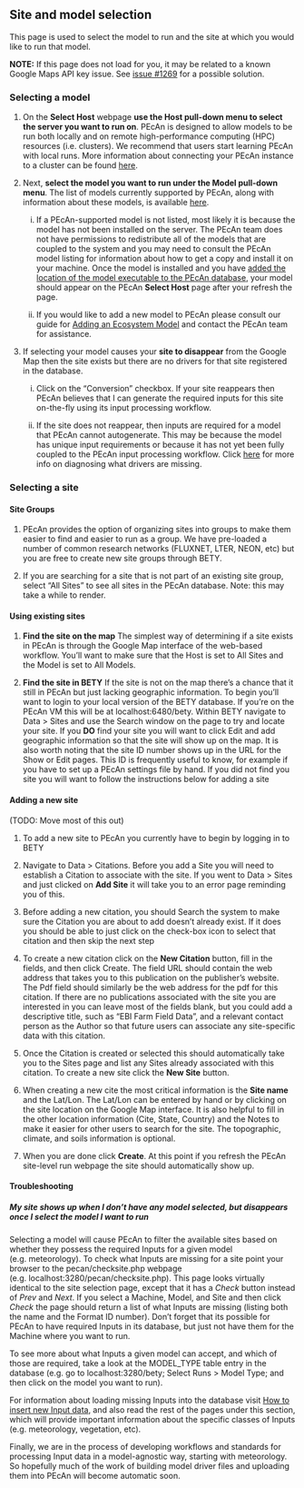 ## Site and model selection

This page is used to select the model to run and the site at which you would like to run that model.

**NOTE:** If this page does not load for you, it may be related to a known Google Maps API key issue. See [issue #1269][issue-1269] for a possible solution.


[issue-1269]: https://github.com/PecanProject/pecan/issues/1269

### Selecting a model

1. On the **Select Host** webpage **use the Host pull-down menu to select the server you want to run on**. PEcAn is designed to allow models to be run both locally and on remote high-performance computing (HPC) resources (i.e. clusters). We recommend that users start learning PEcAn with local runs. More information about connecting your PEcAn instance to a cluster can be found [here](../../03_intermediate_users_guide/remote-execution-with-pecan.html).

2. Next, **select the model you want to run under the Model pull-down menu**. The list of models currently supported by PEcAn, along with information about these models, is available [here](../../06_reference/pecan-models.html).

    i) If a PEcAn-supported model is not listed, most likely it is because the model has not been installed on the server. The PEcAn team does not have permissions to redistribute all of the models that are coupled to the system and you may need to consult the PEcAn model listing for information about how to get a copy and install it on your machine. Once the model is installed and you have [added the location of the model executable to the PEcAn database](../../developers_guide/Adding-an-Ecosystem-Model.md#model), your model should appear on the PEcAn **Select Host** page after your refresh the page.
    
    ii) If you would like to add a new model to PEcAn please consult our guide for [Adding an Ecosystem Model](../../developers_guide/Adding-an-Ecosystem-Model.md) and contact the PEcAn team for assistance.

3. If selecting your model causes your **site to disappear** from the Google Map then the site exists but there are no drivers for that site registered in the database. 

    i) Click on the "Conversion" checkbox. If your site reappears then PEcAn believes that I can generate the required inputs for this site on-the-fly using its input processing workflow.
    
    ii) If the site does not reappear, then inputs are required for a model that PEcAn cannot autogenerate. This may be because the model has unique input requirements or because it has not yet been fully coupled to the PEcAn input processing workflow. Click [here](Choose-a-site.md#my-site-shows-up-when-i-dont-have-any-model-selected-but-disappears-once-i-select-the-model-i-want-to-run) for more info on diagnosing what drivers are missing.

### Selecting a site

#### Site Groups

1. PEcAn provides the option of organizing sites into groups to make them easier to find and easier to run as a group. We have pre-loaded a number of common research networks (FLUXNET, LTER, NEON, etc) but you are free to create new site groups through BETY.

2. If you are searching for a site that is not part of an existing site group, select "All Sites" to see all sites in the PEcAn database. Note: this may take a while to render.

#### Using existing sites

1. **Find the site on the map** The simplest way of determining if a site exists in PEcAn is through the Google Map interface of the web-based workflow. You'll want to make sure that the Host is set to All Sites and the Model is set to All Models. 

2. **Find the site in BETY** If the site is not on the map there's a chance that it still in PEcAn but just lacking geographic information. To begin you'll want to login to your local version of the BETY database. If you're on the PEcAn VM this will be at localhost:6480/bety.  Within BETY navigate to Data > Sites and use the Search window on the page to try and locate your site. If you **DO** find your site you will want to click Edit and add geographic information so that the site will show up on the map. It is also worth noting that the site ID number shows up in the URL for the Show or Edit pages. This ID is frequently useful to know, for example if you have to set up a PEcAn settings file by hand. If you did not find you site you will want to follow the instructions below for adding a site

#### Adding a new site

(TODO: Move most of this out)

1. To add a new site to PEcAn you currently have to begin by logging in to BETY

2. Navigate to Data > Citations. Before you add a Site you will need to establish a Citation to associate with the site. If you went to Data > Sites and just clicked on **Add Site** it will take you to an error page reminding you of this.

3. Before adding a new citation, you should Search the system to make sure the Citation you are about to add doesn't already exist. If it does you should be able to just click on the check-box icon to select that citation and then skip the next step

4. To create a new citation click on the **New Citation** button, fill in the fields, and then click Create. The field URL should contain the web address that takes you to this publication on the publisher's website. The Pdf field should similarly be the web address for the pdf for this citation.  If there are no publications associated with the site you are interested in you can leave most of the fields blank, but you could add a descriptive title, such as "EBI Farm Field Data", and a relevant contact person as the Author so that future users can associate any site-specific data with this citation.

5. Once the Citation is created or selected this should automatically take you to the Sites page and list any Sites already associated with this citation. To create a new site click the **New Site** button.

6. When creating a new cite the most critical information is the **Site name** and the Lat/Lon. The Lat/Lon can be entered by hand or by clicking on the site location on the Google Map interface. It is also helpful to fill in the other location information (Cite, State, Country) and the Notes to make it easier for other users to search for the site. The topographic, climate, and soils information is optional.

7. When you are done click **Create**. At this point if you refresh the PEcAn site-level run webpage the site should automatically show up.

#### Troubleshooting

##### My site shows up when I don't have any model selected, but disappears once I select the model I want to run

Selecting a model will cause PEcAn to filter the available sites based on whether they possess the required Inputs for a given model (e.g. meteorology). To check what Inputs are missing for a site point your browser to the pecan/checksite.php webpage (e.g. localhost:3280/pecan/checksite.php). This page looks virtually identical to the site selection page, except that it has a *Check* button instead of *Prev* and *Next*. If you select a Machine, Model, and Site and then click *Check* the page should return a list of what Inputs are missing (listing both the name and the Format ID number). Don't forget that its possible for PEcAn to have required Inputs in its database, but just not have them for the Machine where you want to run.

To see more about what Inputs a given model can accept, and which of those are required, take a look at the MODEL_TYPE table entry in the database (e.g. go to localhost:3280/bety; Select Runs > Model Type; and then click on the model you want to run).

For information about loading missing Inputs into the database visit [How to insert new Input data](/../../How-to-insert-new-Input-data.md), and also read the rest of the pages under this section, which will provide important information about the specific classes of Inputs (e.g. meteorology, vegetation, etc).

Finally, we are in the process of developing workflows and standards for processing Input data in a model-agnostic way, starting with meteorology. So hopefully much of the work of building model driver files and uploading them into PEcAn will become automatic soon.
